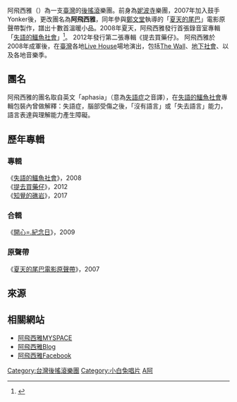 {{Refimprove|time=2022-03-28T05:30:53+00:00}}
{{notability unreferenced|time=2021-06-01}}
{{藝人
| 姓名 = 阿飛西雅
| 類型 = 樂團
| 圖片 = 
| 圖片簡介 = 
| 圖片尺寸 = 
| 英文名 = APHASIA
| 國籍 = {{ROC}}
| 音樂類型 = [[後搖滾|後搖滾]]，[[獨立搖滾|獨立搖滾]]
| 活躍年代 = 2005年至今
| 唱片公司 = [[小白兔唱片|小白兔唱片]]
| 網站 = [https://zh-tw.facebook.com/APHASIA.band/ 官方臉書專頁]
| 現任成員 = [[吳逸駿|吳逸駿]]（吉他手）<br />[[張勝為|張勝為]]（吉他手）<br />[[葉宛青|KK]]（貝斯手）<br />[[Yonker|Yonker]]（鼓手）
}}

阿飛西雅（{{lang-en|Aphasia}}）為一支[[臺灣|臺灣]]的[[後搖滾|後搖滾]]樂團。前身為[[妮波寺|妮波寺]]樂團，2007年加入鼓手Yonker後，更改團名為'''阿飛西雅'''，同年參與[[鄭文堂|鄭文堂]]執導的「[[夏天的尾巴|夏天的尾巴]]」電影原聲帶製作，譜出十數首溫暖小品。2008年夏天，阿飛西雅發行首張錄音室專輯「[[失語的鱷魚社會|失語的鱷魚社會]]」<ref>{{Cite web |url=http://aphasiaband.com/c/bio |title=1 阿飛西雅，Biography，2009年10月13日 <!-- Bot generated title --> |access-date=2009年10月13日 |archive-url=https://web.archive.org/web/20100409100757/http://aphasiaband.com/c/bio |archive-date=2010年4月9日 |dead-url=yes }}</ref>。
2012年發行第二張專輯《提去買藥仔》。
阿飛西雅於2008年成軍後，在[[臺灣|臺灣]]各地[[Live_House|Live House]]場地演出，包括[[這牆音樂藝文展演空間|The Wall]]、[[地下社會|地下社會]]、以及各地音樂季。

==團名==
阿飛西雅的團名取自英文「aphasia」（意為[[失語症|失語症]]之音譯），在[[失語的鱷魚社會|失語的鱷魚社會]]專輯包裝內曾做解釋：失語症，腦部受傷之後，「沒有語言」或「失去語言」能力，語言表達與理解能力產生障礙。

== 歷年專輯 ==
===專輯===
《[[失語的鱷魚社會|失語的鱷魚社會]]》，2008 <br />《[[提去買藥仔|提去買藥仔]]》，2012 <br />《[[知覺的礁岩|知覺的礁岩]]》，2017

===合輯===

《[[開心=.紀念日|開心=.紀念日]]》，2009

===原聲帶===

《[[夏天的尾巴電影原聲帶|夏天的尾巴電影原聲帶]]》，2007

==來源==
<references />

== 相關網站 ==
*[http://www.myspace.com/aphasiatw 阿飛西雅MYSPACE] {{Wayback|url=http://www.myspace.com/aphasiatw |date=20210413041813 }}
*[http://www.bigsound.org/aphasia/ 阿飛西雅Blog] {{Wayback|url=http://www.bigsound.org/aphasia/ |date=20090720030923 }}
*[https://www.facebook.com/APHASIA.band/ 阿飛西雅Facebook] {{Wayback|url=https://www.facebook.com/APHASIA.band/ |date=20190713181933 }}

{{阿飛西雅}}

[[Category:台灣後搖滾樂團|Category:台灣後搖滾樂團]]
[[Category:小白兔唱片|Category:小白兔唱片]]
[[Category:台灣獨立搖滾樂團|A阿]]